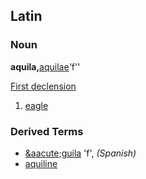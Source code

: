 ==Latin==
===Noun===
'''aquila, '''[[aquilae]]''' ''f''

[[Wiktionary Appendix:Latin first declension|First declension]]

# [[eagle]]

===Derived Terms===
*[[&aacute;guila]] 'f', ''(Spanish)''
*[[aquiline]]